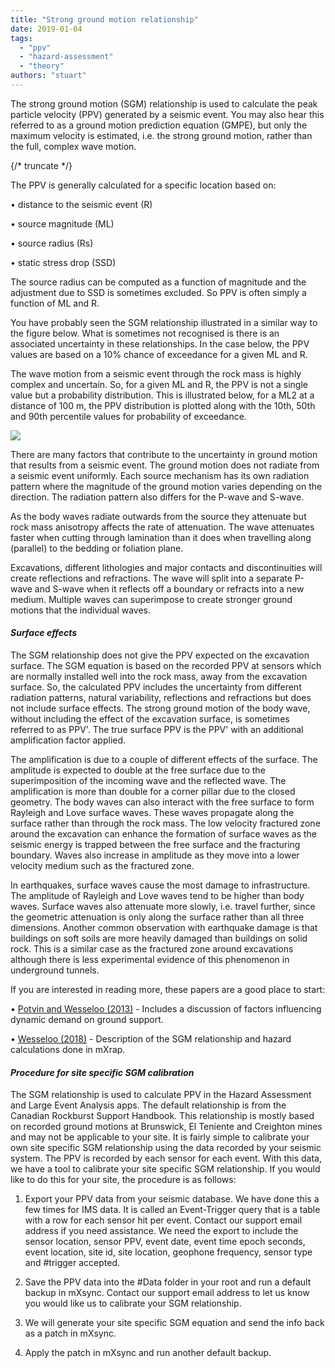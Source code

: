 ```yaml
---
title: "Strong ground motion relationship"
date: 2019-01-04
tags:
  - "ppv"
  - "hazard-assessment"
  - "theory"
authors: "stuart"
---
```


The strong ground motion (SGM) relationship is used to calculate the peak particle velocity (PPV) generated by a seismic event. You may also hear this referred to as a ground motion prediction equation (GMPE), but only the maximum velocity is estimated, i.e. the strong ground motion, rather than the full, complex wave motion.

{/* truncate */}

The PPV is generally calculated for a specific location based on:

• distance to the seismic event (R)

• source magnitude (ML)

• source radius (Rs)

• static stress drop (SSD)

The source radius can be computed as a function of magnitude and the adjustment due to SSD is sometimes excluded. So PPV is often simply a function of ML and R.

You have probably seen the SGM relationship illustrated in a similar way to the figure below. What is sometimes not recognised is there is an associated uncertainty in these relationships. In the case below, the PPV values are based on a 10% chance of exceedance for a given ML and R.

The wave motion from a seismic event through the rock mass is highly complex and uncertain. So, for a given ML and R, the PPV is not a single value but a probability distribution. This is illustrated below, for a ML2 at a distance of 100 m, the PPV distribution is plotted along with the 10th, 50th and 90th percentile values for probability of exceedance.

![](/img/SGM.png)

There are many factors that contribute to the uncertainty in ground motion that results from a seismic event. The ground motion does not radiate from a seismic event uniformly. Each source mechanism has its own radiation pattern where the magnitude of the ground motion varies depending on the direction. The radiation pattern also differs for the P-wave and S-wave.

As the body waves radiate outwards from the source they attenuate but rock mass anisotropy affects the rate of attenuation. The wave attenuates faster when cutting through lamination than it does when travelling along (parallel) to the bedding or foliation plane.

Excavations, different lithologies and major contacts and discontinuities will create reflections and refractions. The wave will split into a separate P-wave and S-wave when it reflects off a boundary or refracts into a new medium. Multiple waves can superimpose to create stronger ground motions that the individual waves.

#### **_Surface effects_**

The SGM relationship does not give the PPV expected on the excavation surface. The SGM equation is based on the recorded PPV at sensors which are normally installed well into the rock mass, away from the excavation surface. So, the calculated PPV includes the uncertainty from different radiation patterns, natural variability, reflections and refractions but does not include surface effects. The strong ground motion of the body wave, without including the effect of the excavation surface, is sometimes referred to as PPV'. The true surface PPV is the PPV' with an additional amplification factor applied.

The amplification is due to a couple of different effects of the surface. The amplitude is expected to double at the free surface due to the superimposition of the incoming wave and the reflected wave. The amplification is more than double for a corner pillar due to the closed geometry. The body waves can also interact with the free surface to form Rayleigh and Love surface waves. These waves propagate along the surface rather than through the rock mass. The low velocity fractured zone around the excavation can enhance the formation of surface waves as the seismic energy is trapped between the free surface and the fracturing boundary. Waves also increase in amplitude as they move into a lower velocity medium such as the fractured zone.

In earthquakes, surface waves cause the most damage to infrastructure. The amplitude of Rayleigh and Love waves tend to be higher than body waves. Surface waves also attenuate more slowly, i.e. travel further, since the geometric attenuation is only along the surface rather than all three dimensions. Another common observation with earthquake damage is that buildings on soft soils are more heavily damaged than buildings on solid rock. This is a similar case as the fractured zone around excavations although there is less experimental evidence of this phenomenon in underground tunnels.

If you are interested in reading more, these papers are a good place to start:

• [Potvin and Wesseloo (2013)](https://papers.acg.uwa.edu.au/d/1304_18_Potvin/18_Potvin.pdf) - Includes a discussion of factors influencing dynamic demand on ground support.

• [Wesseloo (2018)](https://link.springer.com/content/pdf/10.1007%2Fs00603-018-1430-4.pdf) - Description of the SGM relationship and hazard calculations done in mXrap.

#### **_Procedure for site specific SGM calibration_**

The SGM relationship is used to calculate PPV in the Hazard Assessment and Large Event Analysis apps. The default relationship is from the Canadian Rockburst Support Handbook. This relationship is mostly based on recorded ground motions at Brunswick, El Teniente and Creighton mines and may not be applicable to your site. It is fairly simple to calibrate your own site specific SGM relationship using the data recorded by your seismic system. The PPV is recorded by each sensor for each event. With this data, we have a tool to calibrate your site specific SGM relationship. If you would like to do this for your site, the procedure is as follows:

1. Export your PPV data from your seismic database. We have done this a few times for IMS data. It is called an Event-Trigger query that is a table with a row for each sensor hit per event. Contact our support email address if you need assistance. We need the export to include the sensor location, sensor PPV, event date, event time epoch seconds, event location, site id, site location, geophone frequency, sensor type and #trigger accepted.

2. Save the PPV data into the #Data folder in your root and run a default backup in mXsync. Contact our support email address to let us know you would like us to calibrate your SGM relationship.

3. We will generate your site specific SGM equation and send the info back as a patch in mXsync.

4. Apply the patch in mXsync and run another default backup.
